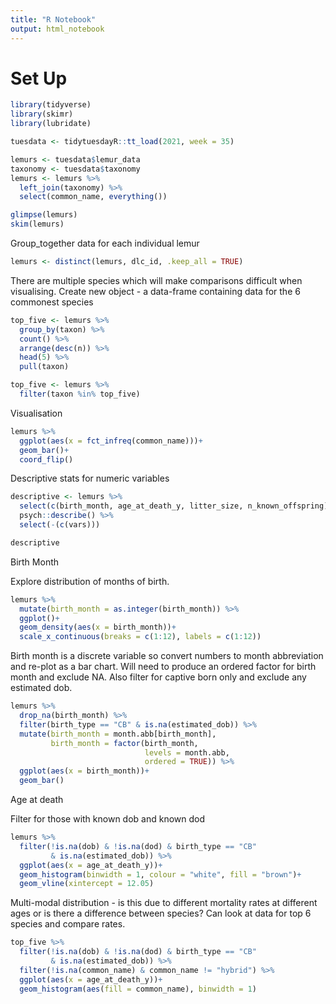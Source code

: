 ```yaml
---
title: "R Notebook"
output: html_notebook
---
```


# Set Up

```r
library(tidyverse)
library(skimr)
library(lubridate)
```

```r
tuesdata <- tidytuesdayR::tt_load(2021, week = 35)
```

```r
lemurs <- tuesdata$lemur_data
taxonomy <- tuesdata$taxonomy
lemurs <- lemurs %>% 
  left_join(taxonomy) %>% 
  select(common_name, everything())
```

```r
glimpse(lemurs)
skim(lemurs)
```

Group_together data for each individual lemur

```r
lemurs <- distinct(lemurs, dlc_id, .keep_all = TRUE)
```

There are multiple species which will make comparisons difficult when visualising. Create new object - a data-frame containing data for the 6 commonest species

```r
top_five <- lemurs %>% 
  group_by(taxon) %>% 
  count() %>% 
  arrange(desc(n)) %>% 
  head(5) %>% 
  pull(taxon)

top_five <- lemurs %>% 
  filter(taxon %in% top_five) 
```

Visualisation

```r
lemurs %>% 
  ggplot(aes(x = fct_infreq(common_name)))+
  geom_bar()+
  coord_flip()
```

Descriptive stats for numeric variables

```r
descriptive <- lemurs %>% 
  select(c(birth_month, age_at_death_y, litter_size, n_known_offspring)) %>%
  psych::describe() %>% 
  select(-(c(vars)))

descriptive
```

Birth Month

Explore distribution of months of birth.

```r
lemurs %>% 
  mutate(birth_month = as.integer(birth_month)) %>% 
  ggplot()+
  geom_density(aes(x = birth_month))+
  scale_x_continuous(breaks = c(1:12), labels = c(1:12))
```

Birth month is a discrete variable so convert numbers to month abbreviation and re-plot as a bar chart. Will need to produce an ordered factor for birth month and exclude NA. Also filter for captive born only and exclude any estimated dob.

```r
lemurs %>% 
  drop_na(birth_month) %>% 
  filter(birth_type == "CB" & is.na(estimated_dob)) %>% 
  mutate(birth_month = month.abb[birth_month],
         birth_month = factor(birth_month, 
                              levels = month.abb, 
                              ordered = TRUE)) %>% 
  ggplot(aes(x = birth_month))+
  geom_bar()
```

Age at death

Filter for those with known dob and known dod

```r
lemurs %>% 
  filter(!is.na(dob) & !is.na(dod) & birth_type == "CB" 
         & is.na(estimated_dob)) %>% 
  ggplot(aes(x = age_at_death_y))+
  geom_histogram(binwidth = 1, colour = "white", fill = "brown")+
  geom_vline(xintercept = 12.05)
```

Multi-modal distribution - is this due to different mortality rates at different ages or is there a difference between species? Can look at data for top 6 species and compare rates.

```r
top_five %>% 
  filter(!is.na(dob) & !is.na(dod) & birth_type == "CB" 
         & is.na(estimated_dob)) %>% 
  filter(!is.na(common_name) & common_name != "hybrid") %>% 
  ggplot(aes(x = age_at_death_y))+
  geom_histogram(aes(fill = common_name), binwidth = 1)
```
